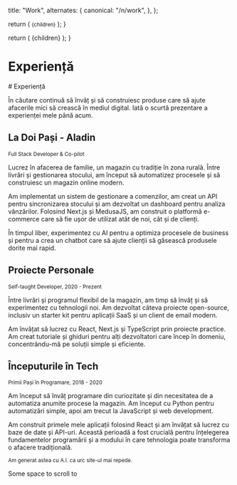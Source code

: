 
  title: "Work",
  alternates: {
    canonical: "/n/work",
  },
};

  return (
    <small className="flex text-sm text-gray-500 -mt-3 mb-3">{children}</small>
  );
}

  return (
    <large className="flex text-xl text-orange-400 -mt-3 mb-3">
      {children}
    </large>
  );
}

# Experiență

<Large># Experiență </Large>

<AnimatedName />

În căutare continuă să învăț și să construiesc produse care să ajute afacerile mici să crească în mediul digital. Iată o scurtă prezentare a experienței mele până acum.

## La Doi Pași - Aladin

<Small>Full Stack Developer & Co-pilot</Small>

Lucrez în afacerea de familie, un magazin cu tradiție în zona rurală. Între livrări și gestionarea stocului, am început să automatizez procesele și să construiesc un magazin online modern.

Am implementat un sistem de gestionare a comenzilor, am creat un API pentru sincronizarea stocului și am dezvoltat un dashboard pentru analiza vânzărilor. Folosind Next.js și MedusaJS, am construit o platformă e-commerce care să fie ușor de utilizat atât de noi, cât și de clienți.

În timpul liber, experimentez cu AI pentru a optimiza procesele de business și pentru a crea un chatbot care să ajute clienții să găsească produsele dorite mai rapid.

## Proiecte Personale

<Small>Self-taught Developer, 2020 - Prezent</Small>

Între livrări și programul flexibil de la magazin, am timp să învăț și să experimentez cu tehnologii noi. Am dezvoltat câteva proiecte open-source, inclusiv un starter kit pentru aplicații SaaS și un client de email modern.

Am învățat să lucrez cu React, Next.js și TypeScript prin proiecte practice. Am creat tutoriale și ghiduri pentru alți dezvoltatori care încep în domeniu, concentrându-mă pe soluții simple și eficiente.

## Începuturile în Tech

<Small>Primii Pași în Programare, 2018 - 2020</Small>

Am început să învăț programare din curiozitate și din necesitatea de a automatiza anumite procese la magazin. Am început cu Python pentru automatizări simple, apoi am trecut la JavaScript și web development.

Am construit primele mele aplicații folosind React și am învățat să lucrez cu baze de date și API-uri. Această perioadă a fost crucială pentru înțelegerea fundamentelor programării și a modului în care tehnologia poate transforma o afacere tradițională.

<Small>Am generat astea cu A.I. ca urc site-ul mai repede.</Small>

Some space to scroll to
